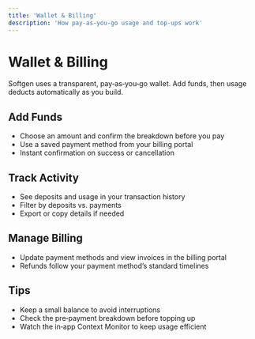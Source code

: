 ```yaml
---
title: 'Wallet & Billing'
description: 'How pay‑as‑you‑go usage and top‑ups work'
---
```


# Wallet & Billing

Softgen uses a transparent, pay‑as‑you‑go wallet. Add funds, then usage deducts automatically as you build.

## Add Funds
- Choose an amount and confirm the breakdown before you pay
- Use a saved payment method from your billing portal
- Instant confirmation on success or cancellation

## Track Activity
- See deposits and usage in your transaction history
- Filter by deposits vs. payments
- Export or copy details if needed

## Manage Billing
- Update payment methods and view invoices in the billing portal
- Refunds follow your payment method’s standard timelines

## Tips
- Keep a small balance to avoid interruptions
- Check the pre‑payment breakdown before topping up
- Watch the in‑app Context Monitor to keep usage efficient
